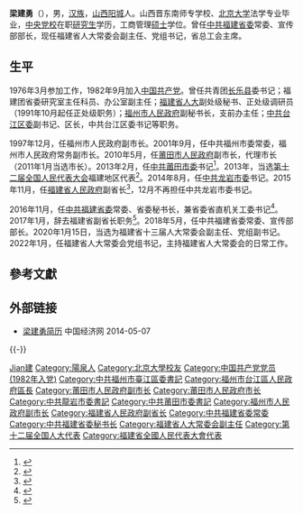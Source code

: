 '''梁建勇'''（{{bd|1959年|9月||}}），男，[[汉族|汉族]]，[[山西|山西]][[阳城|阳城]]人。山西晋东南师专学校、[[北京大学|北京大学]]法学专业毕业，[[中央党校|中央党校]]在职[[研究生|研究生]]学历，工商管理[[硕士|硕士]]学位。曾任[[中共福建省委|中共福建省委]]常委、宣传部部长，现任福建省人大常委会副主任、党组书记，省总工会主席。

== 生平 ==
1976年3月参加工作，1982年9月加入[[中国共产党|中国共产党]]。曾任共青团[[长乐县|长乐县]]委书记；福建团省委研究室主任科员、办公室副主任；[[福建省人大|福建省人大]]副处级秘书、正处级调研员（1991年10月起任正处级职务）；[[福州市人民政府|福州市人民政府]]副秘书长，支前办主任；[[中共台江区委|中共台江区委]]副书记、区长，中共台江区委书记等职务。

1997年12月，任福州市人民政府副市长。2001年9月，任中共福州市委常委，福州市人民政府常务副市长。2010年5月，任[[莆田市人民政府|莆田市人民政府]]副市长，代理市长（2011年1月当选市长）。2013年2月，任[[中共莆田市委|中共莆田市委]]书记<ref>{{cite web|accessdate=2014-06-07|url=http://district.ce.cn/newarea/sddy/201302/06/t20130206_24102003.shtml|title=梁建勇接替杨根生任莆田市委书记|publisher=中国经济网|archive-date=2014-05-03|archive-url=https://web.archive.org/web/20140503035307/http://district.ce.cn/newarea/sddy/201302/06/t20130206_24102003.shtml|dead-url=no}}</ref>。2013年，当选[[第十二届全国人民代表大会|第十二届全国人民代表大会]]福建地区代表<ref>{{cite news|title=全国人大代表信息-梁建勇|url= http://210.82.31.1:8084/delegate/viewDelegate.action?dbid=121088|accessdate=2013-04-05|newspaper=全国人大网|archive-url=https://web.archive.org/web/20140714135609/http://www.npc.gov.cn/delegate/viewDelegate.action?dbid=121088|archive-date=2014-07-14|dead-url=yes}}</ref>。2014年8月，任[[中共龙岩市委|中共龙岩市委]]书记。2015年11月，任[[福建省人民政府|福建省人民政府]]副省长<ref>{{cite news|accessdate=2015-11-25|url=http://district.ce.cn/newarea/sddy/201511/26/t20151126_7142088_1.shtml|title=于伟国任福建省代省长 梁建勇任副省长|publisher=中国经济网|archive-date=2015-11-26|archive-url=https://web.archive.org/web/20151126173414/http://district.ce.cn/newarea/sddy/201511/26/t20151126_7142088_1.shtml|dead-url=no}}</ref>，12月不再担任中共龙岩市委书记。

2016年11月，任[[中共福建省委|中共福建省委]]常委、省委秘书长，兼省委省直机关工委书记<ref>{{cite web|url=http://www.thepaper.cn/newsDetail_forward_1569294|title=福建新一届省委常委、省委委员、候补委员、省纪委委员亮相|publisher=澎湃新闻|accessdate=2016-11-27|archive-date=2016-11-28|archive-url=https://web.archive.org/web/20161128145813/http://www.thepaper.cn/newsDetail_forward_1569294|dead-url=no}}</ref>。2017年1月，辞去福建省副省长职务<ref>{{cite news|title=李红、梁建勇辞去福建省副省长职务|url=http://www.thepaper.cn/newsDetail_forward_1605759|accessdate=2017-02-06|work=澎湃新闻|archive-date=2017-02-08|archive-url=https://web.archive.org/web/20170208054803/http://www.thepaper.cn/newsDetail_forward_1605759|dead-url=no}}</ref>。2018年5月，任中共福建省委常委、宣传部部长。2020年1月15日，当选为福建省十三届人大常委会副主任、党组副书记。2022年1月，任福建省人大常委会党组书记，主持福建省人大常委会的日常工作。

== 參考文獻 ==
{{reflist|3}}

== 外部链接 ==
* [http://district.ce.cn/newarea/sddy/201302/06/t20130206_24102003.shtml 梁建勇简历] {{Wayback|url=http://district.ce.cn/newarea/sddy/201302/06/t20130206_24102003.shtml |date=20140503035307 }} 中国经济网 2014-05-07

{{-}}
{{start box}}
{{s-ppo|cpc}}
{{s-before|[[高翔_(中央网信办)|高 翔]]}}
{{s-title|[[中国共产党福建省委员会|中国共产党福建省委员会]]宣传部部长|2018年5月－2020年2月}}
{{s-after|[[邢善萍|邢善萍]]}}
{{s-before|[[郑晓松|郑晓松]]}}
{{s-title|[[中国共产党福建省委员会|中国共产党福建省委员会]]秘书长|2016年11月－2019年5月}}
{{s-after|[[郑新聪|郑新聪]]}}
{{s-before|[[黄晓炎|黄晓炎]]}}
{{s-title|[[中国共产党龙岩市委员会|中国共产党龙岩市委员会]]书记|2014年8月－2015年12月}}
{{s-after|[[李德金|李德金]]}}
{{s-before|[[杨根生|杨根生]]}}
{{s-title|[[中国共产党莆田市委员会|中国共产党莆田市委员会]]书记|2013年2月－2014年8月}}
{{s-after|[[周联清|周联清]]}}
{{s-gov|prc}}
{{s-before|[[张国胜|张国胜]]}}
{{s-title|[[莆田市人民政府|莆田市人民政府]]市长|2010年5月－2013年2月}}
{{s-after|[[翁玉耀|翁玉耀]]}}
{{end box}}

{{福建省领导人}}

{{Authority control}}
{{DEFAULTSORT:Liang梁}}
[[Category:梁姓|Jian建]]
[[Category:陽泉人|Category:陽泉人]]
[[Category:北京大學校友|Category:北京大學校友]]
[[Category:中国共产党党员_(1982年入党)|Category:中国共产党党员 (1982年入党)]]
[[Category:中共福州市臺江區委書記|Category:中共福州市臺江區委書記]]
[[Category:福州市台江區人民政府區長|Category:福州市台江區人民政府區長]]
[[Category:莆田市人民政府副市长|Category:莆田市人民政府副市长]]
[[Category:莆田市人民政府市长|Category:莆田市人民政府市长]]
[[Category:中共龍岩市委書記|Category:中共龍岩市委書記]]
[[Category:中共莆田市委書記|Category:中共莆田市委書記]]
[[Category:福州市人民政府副市长|Category:福州市人民政府副市长]]
[[Category:福建省人民政府副省长|Category:福建省人民政府副省长]]
[[Category:中共福建省委常委|Category:中共福建省委常委]]
[[Category:中共福建省委秘书长|Category:中共福建省委秘书长]]
[[Category:福建省人大常委会副主任|Category:福建省人大常委会副主任]]
[[Category:第十二届全国人大代表|Category:第十二届全国人大代表]]
[[Category:福建省全國人民代表大會代表|Category:福建省全國人民代表大會代表]]